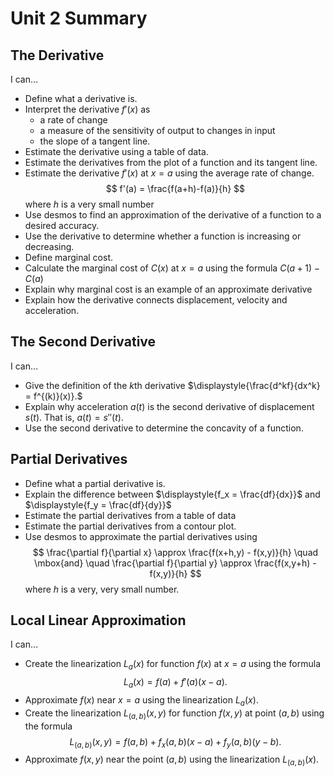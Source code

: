 # Unit 2 Summary

## The Derivative

I can...

-   Define what a derivative is.
-   Interpret the derivative $f'(x)$ as
    -   a rate of change
    -   a measure of the sensitivity of output to changes in input
    -   the slope of a tangent line.
-   Estimate the derivative using a table of data.
-   Estimate the derivatives from the plot of a function and its tangent line.
-   Estimate the derivative $f'(x)$ at $x=a$ using the average rate of change. $$
    f'(a) = \frac{f(a+h)-f(a)}{h}
    $$ where $h$ is a very small number
-   Use desmos to find an approximation of the derivative of a function to a desired accuracy.
-   Use the derivative to determine whether a function is increasing or decreasing.
-   Define marginal cost.
-   Calculate the marginal cost of $C(x)$ at $x=a$ using the formula $C(a+1)-C(a)$
-   Explain why marginal cost is an example of an approximate derivative
-   Explain how the derivative connects displacement, velocity and acceleration.

## The Second Derivative

I can...

-   Give the definition of the $k$th derivative $\displaystyle{\frac{d^kf}{dx^k} = f^{(k)}(x)}.$
-   Explain why acceleration $a(t)$ is the second derivative of displacement $s(t)$. That is, $a(t) = s''(t).$
-   Use the second derivative to determine the concavity of a function.

## Partial Derivatives

-   Define what a partial derivative is.
-   Explain the difference between $\displaystyle{f_x = \frac{df}{dx}}$ and $\displaystyle{f_y = \frac{df}{dy}}$
-   Estimate the partial derivatives from a table of data
-   Estimate the partial derivatives from a contour plot.
-   Use desmos to approximate the partial derivatives using $$
    \frac{\partial f}{\partial x} \approx \frac{f(x+h,y) - f(x,y)}{h} \quad \mbox{and} \quad \frac{\partial f}{\partial y} \approx \frac{f(x,y+h) - f(x,y)}{h}
    $$ where $h$ is a very, very small number.

## Local Linear Approximation

I can...

-   Create the linearization $L_a(x)$ for function $f(x)$ at $x=a$ using the formula $$
    L_a(x) = f(a) + f'(a) (x-a).
    $$
-   Approximate $f(x)$ near $x=a$ using the linearization $L_a(x)$.
-   Create the linearization $L_{(a,b)}(x,y)$ for function $f(x,y)$ at point $(a,b)$ using the formula $$
    L_{(a,b)}(x,y) = f(a,b) + f_x(a,b) (x-a) + f_y(a,b) (y-b).
    $$
-   Approximate $f(x,y)$ near the point $(a,b)$ using the linearization $L_{(a,b)}(x)$.
